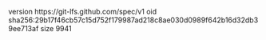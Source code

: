 version https://git-lfs.github.com/spec/v1
oid sha256:29b17f46cb57c15d752f179987ad218c8ae030d0989f642b16d32db39ee713af
size 9941
